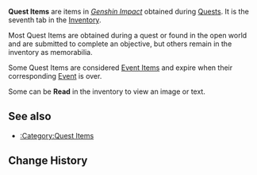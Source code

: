 {{Terminology Infobox
|image = Icon Inventory Quest.png
|type  = Item Types
|type2 = Inventory Categories
}}
'''Quest Items''' are items in ''[[Genshin Impact]]'' obtained during [[Quests]]. It is the seventh tab in the [[Inventory]].

Most Quest Items are obtained during a quest or found in the open world and are submitted to complete an objective, but others remain in the inventory as memorabilia.

Some Quest Items are considered [[Event Items]] and expire when their corresponding [[Event]] is over.

Some can be '''Read''' in the inventory to view an image or text.

==See also==
* [[:Category:Quest Items]]

==Change History==
{{Change History|1.0}}
[[Category:Quest Items| ]]